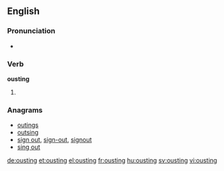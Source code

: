 ==English==

===Pronunciation===
* {{rhymes|aʊstɪŋ}}

===Verb===
'''ousting'''

# {{present participle of|oust}}

===Anagrams===
* [[outings#English|outings]]
* [[outsing#English|outsing]]
* [[sign out#English|sign out]], [[sign-out#English|sign-out]], [[signout#English|signout]]
* [[sing out#English|sing out]]

[[de:ousting]]
[[et:ousting]]
[[el:ousting]]
[[fr:ousting]]
[[hu:ousting]]
[[sv:ousting]]
[[vi:ousting]]